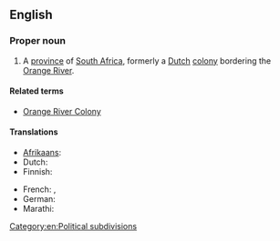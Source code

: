 ==English==

===Proper noun===
{{en-proper noun}}

# A [[province]] of [[South Africa]], formerly a [[Dutch]] [[colony]] bordering the [[Orange River]].

====Related terms====
* [[Orange River Colony]]

====Translations====
{{trans-top|province of South Africa}}
* [[Afrikaans]]: {{t|af|Oranje-Vrystaat}}
* Dutch: {{t|nl|Oranje Vrijstaat|f}}
* Finnish: {{t|fi|Oranjen vapaavaltio}}
{{trans-mid}}
* French: {{t|fr|Orange|f}}, {{t|fr|État libre d'Orange|m}}
* German: {{t|de|Oranjefreistaat|m}}
* Marathi: {{t|mr|ऑरेन्ज फ्री स्टेट|m|tr=ǒrenja frī sṭeṭa|sc=Deva}}
{{trans-bottom}}

[[Category:en:Political subdivisions]]